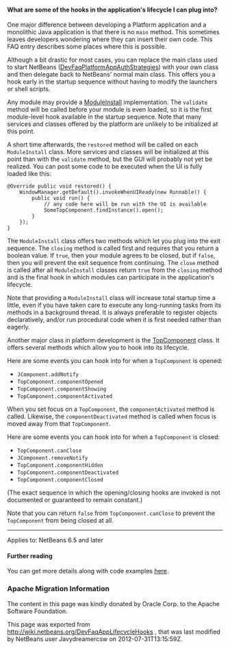 <!--

    Licensed to the Apache Software Foundation (ASF) under one
    or more contributor license agreements.  See the NOTICE file
    distributed with this work for additional information
    regarding copyright ownership.  The ASF licenses this file
    to you under the Apache License, Version 2.0 (the
    "License"); you may not use this file except in compliance
    with the License.  You may obtain a copy of the License at

      http://www.apache.org/licenses/LICENSE-2.0

    Unless required by applicable law or agreed to in writing,
    software distributed under the License is distributed on an
    "AS IS" BASIS, WITHOUT WARRANTIES OR CONDITIONS OF ANY
    KIND, either express or implied.  See the License for the
    specific language governing permissions and limitations
    under the License.

-->

====What are some of the hooks in the application's lifecycle I can plug into?====

One major difference between developing a Platform application and a monolithic Java application is that there is no <tt>main</tt> method.  This sometimes leaves developers wondering where they can insert their own code.  This FAQ entry describes some places where this is possible.

Although a bit drastic for most cases, you can
replace the main class used to start NetBeans
([[DevFaqPlatformAppAuthStrategies]])
with your own class and then delegate back to NetBeans' normal main class.
This offers you a hook early in the startup sequence without having to modify the launchers or shell scripts.

Any module may provide a [http://bits.netbeans.org/dev/javadoc/org-openide-modules/org/openide/modules/ModuleInstall.html ModuleInstall] implementation.  The <tt>validate</tt> method will be called before your module is even loaded, so it is the first module-level hook available in the startup sequence.  Note that many services and classes offered by the platform are unlikely to be initialized at this point.

A short time afterwards, the <tt>restored</tt> method will be called on each <tt>ModuleInstall</tt> class.
More services and classes will be initialized at this point than with the <tt>validate</tt> method, but the GUI will probably not yet be realized.
You can post some code to be executed when the UI is fully loaded like this:

<pre>
@Override public void restored() {
    WindowManager.getDefault().invokeWhenUIReady(new Runnable() {
        public void run() {
            // any code here will be run with the UI is available
            SomeTopComponent.findInstance().open();
        }
    });
}
</pre>

The <tt>ModuleInstall</tt> class offers two methods which let you plug into the exit sequence.
The <tt>closing</tt> method is called first and requires that you return a boolean value.
If <tt>true</tt>, then your module agrees to be closed,
but if <tt>false</tt>, then you will prevent the exit sequence from continuing.
The <tt>close</tt> method is called after all <tt>ModuleInstall</tt> classes return <tt>true</tt> from the <tt>closing</tt> method
and is the final hook in which modules can participate in the application's lifecycle.

Note that providing a <tt>ModuleInstall</tt> class will increase total startup time a little,
even if you have taken care to execute any long-running tasks from its methods in a background thread.
It is always preferable to register objects declaratively,
and/or run procedural code when it is first needed rather than eagerly.

Another major class in platform development is the [http://bits.netbeans.org/dev/javadoc/org-openide-windows/org/openide/windows/TopComponent.html TopComponent] class.
It offers several methods which allow you to hook into its lifecycle.

Here are some events you can hook into for when a <tt>TopComponent</tt> is opened:

* <tt>JComponent.addNotify</tt>
* <tt>TopComponent.componentOpened</tt>
* <tt>TopComponent.componentShowing</tt>
* <tt>TopComponent.componentActivated</tt>

When you set focus on a <tt>TopComponent</tt>, the <tt>componentActivated</tt> method is called.
Likewise, the <tt>componentDeactivated</tt> method is called when focus is moved away from that <tt>TopComponent</tt>.

Here are some events you can hook into for when a <tt>TopComponent</tt> is closed:

* <tt>TopComponent.canClose</tt>
* <tt>JComponent.removeNotify</tt>
* <tt>TopComponent.componentHidden</tt>
* <tt>TopComponent.componentDeactivated</tt>
* <tt>TopComponent.componentClosed</tt>

(The exact sequence in which the opening/closing hooks are invoked is not documented or guaranteed to remain constant.)

Note that you can return <tt>false</tt> from <tt>TopComponent.canClose</tt> to prevent the <tt>TopComponent</tt> from being closed at all.

-----

Applies to: NetBeans 6.5 and later

====Further reading ====
You can get more details along with code examples [http://wiki.netbeans.org/BookNBPlatformCookbookCH01#Module_Installer here].

===Apache Migration Information===

The content in this page was kindly donated by Oracle Corp. to the
Apache Software Foundation.

This page was exported from http://wiki.netbeans.org/DevFaqAppLifecycleHooks , 
that was last modified by NetBeans user Javydreamercsw 
on 2012-07-31T13:15:59Z.


